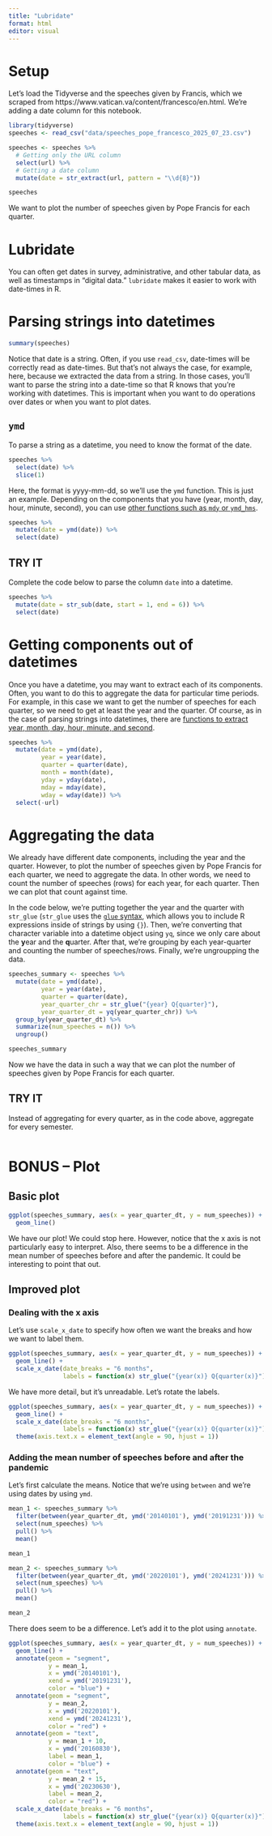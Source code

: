 ```yaml
---
title: "Lubridate"
format: html
editor: visual
---
```


# Setup

Let's load the Tidyverse and the speeches given by Francis, which we scraped from https://www.vatican.va/content/francesco/en.html. We're adding a date column for this notebook.

```r
library(tidyverse)
speeches <- read_csv("data/speeches_pope_francesco_2025_07_23.csv")

speeches <- speeches %>%
  # Getting only the URL column
  select(url) %>% 
  # Getting a date column
  mutate(date = str_extract(url, pattern = "\\d{8}"))

speeches
```

We want to plot the number of speeches given by Pope Francis for each quarter.

# Lubridate

You can often get dates in survey, administrative, and other tabular data, as well as timestamps in "digital data." `lubridate` makes it easier to work with date-times in R.

# Parsing strings into datetimes

```r
summary(speeches)
```

Notice that date is a string. Often, if you use `read_csv`, date-times will be correctly read as date-times. But that's not always the case, for example, here, because we extracted the data from a string. In those cases, you'll want to parse the string into a date-time so that R knows that you're working with datetimes. This is important when you want to do operations over dates or when you want to plot dates.

## `ymd`

To parse a string as a datetime, you need to know the format of the date.

```r
speeches %>% 
  select(date) %>% 
  slice(1)
```

Here, the format is yyyy-mm-dd, so we'll use the `ymd` function. This is just an example. Depending on the components that you have (year, month, day, hour, minute, second), you can use [other functions such as `mdy` or `ymd_hms`](https://lubridate.tidyverse.org/reference/index.html).

```r
speeches %>% 
  mutate(date = ymd(date)) %>% 
  select(date)
```

## TRY IT

Complete the code below to parse the column `date` into a datetime.

```r
speeches %>% 
  mutate(date = str_sub(date, start = 1, end = 6)) %>% 
  select(date)
```

# Getting components out of datetimes

Once you have a datetime, you may want to extract each of its components. Often, you want to do this to aggregate the data for particular time periods. For example, in this case we want to get the number of speeches for each quarter, so we need to get at least the year and the quarter. Of course, as in the case of parsing strings into datetimes, there are [functions to extract year, month, day, hour, minute, and second](https://lubridate.tidyverse.org/reference/index.html).

```r
speeches %>% 
  mutate(date = ymd(date),
         year = year(date),
         quarter = quarter(date),
         month = month(date),
         yday = yday(date),
         mday = mday(date),
         wday = wday(date)) %>% 
  select(-url)
```

# Aggregating the data

We already have different date components, including the year and the quarter. However, to plot the number of speeches given by Pope Francis for each quarter, we need to aggregate the data. In other words, we need to count the number of speeches (rows) for each year, for each quarter. Then we can plot that count against time.

In the code below, we're putting together the year and the quarter with `str_glue` (`str_glue` uses the [`glue` syntax](https://glue.tidyverse.org/), which allows you to include R expressions inside of strings by using `{}`). Then, we're converting that character variable into a datetime object using `yq`, since we only care about the **y**ear and the **q**uarter. After that, we're grouping by each year-quarter and counting the number of speeches/rows. Finally, we're ungroupping the data.

```r
speeches_summary <- speeches %>% 
  mutate(date = ymd(date),
         year = year(date),
         quarter = quarter(date),
         year_quarter_chr = str_glue("{year} Q{quarter}"),
         year_quarter_dt = yq(year_quarter_chr)) %>% 
  group_by(year_quarter_dt) %>% 
  summarize(num_speeches = n()) %>% 
  ungroup() 

speeches_summary
```

Now we have the data in such a way that we can plot the number of speeches given by Pope Francis for each quarter.

## TRY IT

Instead of aggregating for every quarter, as in the code above, aggregate for every semester.

```r

```

# BONUS -- Plot

## Basic plot

```r
ggplot(speeches_summary, aes(x = year_quarter_dt, y = num_speeches)) + 
  geom_line()
```

We have our plot! We could stop here. However, notice that the x axis is not particularly easy to interpret. Also, there seems to be a difference in the mean number of speeches before and after the pandemic. It could be interesting to point that out.

## Improved plot

### Dealing with the x axis

Let's use `scale_x_date` to specify how often we want the breaks and how we want to label them.

```r
ggplot(speeches_summary, aes(x = year_quarter_dt, y = num_speeches)) + 
  geom_line() +
  scale_x_date(date_breaks = "6 months", 
               labels = function(x) str_glue("{year(x)} Q{quarter(x)}"))
```

We have more detail, but it's unreadable. Let's rotate the labels.

```r
ggplot(speeches_summary, aes(x = year_quarter_dt, y = num_speeches)) + 
  geom_line() +
  scale_x_date(date_breaks = "6 months", 
               labels = function(x) str_glue("{year(x)} Q{quarter(x)}")) +
  theme(axis.text.x = element_text(angle = 90, hjust = 1))
```

### Adding the mean number of speeches before and after the pandemic

Let's first calculate the means. Notice that we're using `between` and we're using dates by using `ymd`.

```r
mean_1 <- speeches_summary %>% 
  filter(between(year_quarter_dt, ymd('20140101'), ymd('20191231'))) %>% 
  select(num_speeches) %>% 
  pull() %>% 
  mean()

mean_1
```

```r
mean_2 <- speeches_summary %>% 
  filter(between(year_quarter_dt, ymd('20220101'), ymd('20241231'))) %>% 
  select(num_speeches) %>% 
  pull() %>% 
  mean()

mean_2
```

There does seem to be a difference. Let's add it to the plot using `annotate`.

```r
ggplot(speeches_summary, aes(x = year_quarter_dt, y = num_speeches)) + 
  geom_line() +
  annotate(geom = "segment", 
           y = mean_1, 
           x = ymd('20140101'), 
           xend = ymd('20191231'), 
           color = "blue") +
  annotate(geom = "segment", 
           y = mean_2, 
           x = ymd('20220101'), 
           xend = ymd('20241231'), 
           color = "red") +
  annotate(geom = "text", 
           y = mean_1 + 10, 
           x = ymd('20160830'), 
           label = mean_1, 
           color = "blue") +
  annotate(geom = "text", 
           y = mean_2 + 15, 
           x = ymd('20230630'), 
           label = mean_2, 
           color = "red") +
  scale_x_date(date_breaks = "6 months", 
               labels = function(x) str_glue("{year(x)} Q{quarter(x)}")) +
  theme(axis.text.x = element_text(angle = 90, hjust = 1))
```
